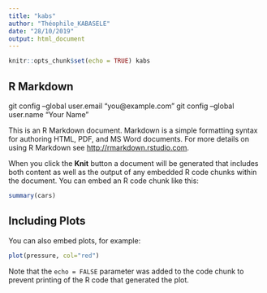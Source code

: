 ```yaml
---
title: "kabs"
author: "Théophile_KABASELE"
date: "28/10/2019"
output: html_document
---
```


```r
knitr::opts_chunk$set(echo = TRUE) kabs
```

## R Markdown

git config --global user.email "you@example.com"
  git config --global user.name "Your Name"

This is an R Markdown document. Markdown is a simple formatting syntax for authoring HTML, PDF, and MS Word documents.
For more details on using R Markdown see <http://rmarkdown.rstudio.com>.

When you click the **Knit** button a document will be generated that includes both content as well as the output of any embedded R code chunks within the document. You can embed an R code chunk like this:

```r
summary(cars)
```

## Including Plots

You can also embed plots, for example:

```r
plot(pressure, col="red")
```

Note that the `echo = FALSE` parameter was added to the code chunk to prevent printing of the R code that generated the plot.
